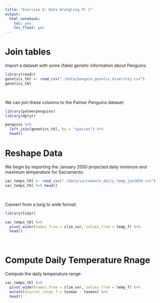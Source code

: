 ```yaml
---
title: "Exercise 6: Data Wrangling Pt 2"
output: 
  html_notebook:
    toc: yes
    toc_float: yes
---
```


# Join tables

Import a dataset with some (fake) genetic information about Penguins:

```r
library(readr)
genetics_tbl <- read_csv("./data/penguin_genetic_diversity.csv")
genetics_tbl
```

\

We can join these columns to the Palmer Penguins dataset:

```r
library(palmerpenguins)
library(dplyr)

penguins %>%
  left_join(genetics_tbl, by = "species") %>% 
  head()
```

# Reshape Data

We begin by importing the January 2050 projected daily minimum and maximum temperature for Sacramento:

```r
sac_temps_tbl <- read_csv("./data/sacramento_daily_temp_jan2050.csv")
sac_temps_tbl %>% head()
```

\

Convert from a long to wide format:

```r
library(tidyr)

sac_temps_tbl %>% 
  pivot_wider(names_from = clim_var, values_from = temp_f) %>% 
  head()
```

\

# Compute Daily Temperature Rnage

Compute the daily temperature range:

```r
sac_temps_tbl %>% 
  pivot_wider(names_from = clim_var, values_from = temp_f) %>% 
  mutate(diurnal_range_f = tasmax - tasmin) %>% 
  head()
```


